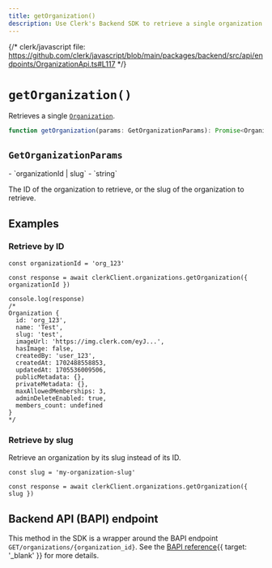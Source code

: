 ```yaml
---
title: getOrganization()
description: Use Clerk's Backend SDK to retrieve a single organization.
---
```


{/* clerk/javascript file: https://github.com/clerk/javascript/blob/main/packages/backend/src/api/endpoints/OrganizationApi.ts#L117 */}

# `getOrganization()`

Retrieves a single [`Organization`](/docs/references/backend/types/backend-organization).

```ts
function getOrganization(params: GetOrganizationParams): Promise<Organization>
```

## `GetOrganizationParams`

<Properties>
  - `organizationId | slug`
  - `string`

  The ID of the organization to retrieve, or the slug of the organization to retrieve.
</Properties>

## Examples

### Retrieve by ID

```tsx
const organizationId = 'org_123'

const response = await clerkClient.organizations.getOrganization({ organizationId })

console.log(response)
/*
Organization {
  id: 'org_123',
  name: 'Test',
  slug: 'test',
  imageUrl: 'https://img.clerk.com/eyJ...',
  hasImage: false,
  createdBy: 'user_123',
  createdAt: 1702488558853,
  updatedAt: 1705536009506,
  publicMetadata: {},
  privateMetadata: {},
  maxAllowedMemberships: 3,
  adminDeleteEnabled: true,
  members_count: undefined
}
*/
```

### Retrieve by slug

Retrieve an organization by its slug instead of its ID.

```tsx
const slug = 'my-organization-slug'

const response = await clerkClient.organizations.getOrganization({ slug })
```

## Backend API (BAPI) endpoint

This method in the SDK is a wrapper around the BAPI endpoint `GET/organizations/{organization_id}`. See the [BAPI reference](/docs/reference/backend-api/tag/Organizations#operation/GetOrganization){{ target: '_blank' }} for more details.
